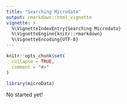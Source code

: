 ```yaml
---
title: "Searching Microdata"
output: rmarkdown::html_vignette
vignette: >
  %\VignetteIndexEntry{Searching Microdata}
  %\VignetteEngine{knitr::rmarkdown}
  %\VignetteEncoding{UTF-8}
---
```


```r
knitr::opts_chunk$set(
  collapse = TRUE,
  comment = "#>"
)
```

```r
library(microData)
```

No started yet!
